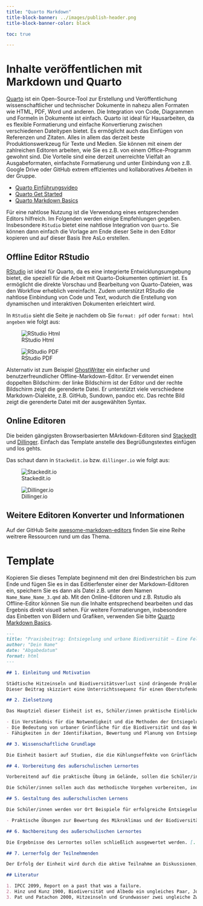 ```yaml
---
title: "Quarto Markdown"
title-block-banner: ../images/publish-header.png
title-block-banner-color: black

toc: true

---
```


# Inhalte veröffentlichen mit Markdown und Quarto

[Quarto](https://quarto.org/) ist ein Open-Source-Tool zur Erstellung und Veröffentlichung wissenschaftlicher und technischer Dokumente in nahezu allen Formaten wie HTML, PDF, Word und anderen. Die Integration von Code, Diagrammen und Formeln in Dokumente ist einfach.  Quarto ist ideal für Hausarbeiten, da es flexible Formatierung und einfache Konvertierung zwischen verschiedenen Dateitypen bietet. Es ermöglicht auch das Einfügen von Referenzen und Zitaten. Alles in allem das derzeit beste Produktionswerkzeug für Texte und Medien. Sie können mit einem der zahlreichen Editoren arbeiten, wie Sie es z.B. von einem Office-Programm gewohnt sind. Die Vorteile sind eine derzeit unerreichte Vielfalt an Ausgabeformaten, einfachste Formatierung und unter Einbindung von z.B. Google Drive oder GitHub extrem effizientes und kollaboratives Arbeiten in der Gruppe. 


- [Quarto Einführungsvideo](https://www.youtube.com/watch?v=FBYcVThIuFc&ab_channel=Dr.BenjaminSchlegel)
- [Quarto Get Started](https://quarto.org/docs/get-started/)
- [Quarto Markdown Basics](https://quarto.org/docs/authoring/markdown-basics.html)

Für eine nahtlose Nutzung ist die Verwendung eines entsprechenden Editors hilfreich. Im Folgenden werden einige Empfehlungen gegeben.  Insbesondere `RStudio` bietet eine nahtlose Integration von `Quarto`. Sie können dann einfach die Vorlage am Ende dieser Seite in den Editor kopieren und auf dieser Basis Ihre AsLo erstellen. 


## Offline Editor RStudio

[RStudio](https://posit.co/download/rstudio-desktop/) ist ideal für Quarto, da es eine integrierte Entwicklungsumgebung bietet, die speziell für die Arbeit mit Quarto-Dokumenten optimiert ist. Es ermöglicht die direkte Vorschau und Bearbeitung von Quarto-Dateien, was den Workflow erheblich vereinfacht. Zudem unterstützt RStudio die nahtlose Einbindung von Code und Text, wodurch die Erstellung von dynamischen und interaktiven Dokumenten erleichtert wird.

In `RStudio` sieht die Seite je nachdem ob Sie `format: pdf` oder `format: html angeben` wie folgt aus:

::: {layout-ncol=2}

![RStudio Html](../images/rstudio-aslo-html.png)

![RStudio PDF](../images/rstudio-aslo-pdf.png)


:::

Alsternativ ist zum Beispiel [GhostWriter](https://invent.kde.org/office/ghostwriter) ein einfacher und benutzerfreundlicher Offline-Markdown-Editor. Er verwendet einen doppelten Bildschirm: der linke Bildschirm ist der Editor und der rechte Bildschirm zeigt die gerenderte Datei. Er unterstützt viele verschiedene Markdown-Dialekte, z.B. GitHub, Sundown, pandoc etc. Das rechte Bild zeigt die gerenderte Datei mit der ausgewählten Syntax.


## Online Editoren

Die beiden gängigsten Browserbasierten MArkdown-Editoren sind [StackedIt](https://stackedit.io/)  und [Dillinger](https://dillinger.io/). Einfach das Template anstelle des Begrüßungstextes einfügen und los gehts.   


Das schaut dann in `Stackedit.io` bzw. `dillinger.io` wie folgt aus:

::: {layout-ncol=2}

![Stackedit.io](../images/stackedit-aslo-html.png)


![Dillinger.io](../images/dillinger-aslo-html.png)


:::


##  Weitere Editoren Konverter und Informationen

Auf der GitHub Seite [awesome-markdown-editors](https://github.com/mundimark/awesome-markdown-editors) finden Sie eine Reihe weitrere Ressourcen rund um das Thema.


# Template

Kopieren Sie dieses Template beginnend mit den drei Bindestrichen bis zum Ende und fügen Sie es in das Editierfenster einer der Markdown-Editoren ein, speichern Sie es
dann als Datei z.B. unter dem Namen `Name_Name_Name_3.qmd` ab. Mit den Online-Editoren und z.B. Rstudio als Offline-Editor können Sie nun die Inhalte entsprechend bearbeiten und das Ergebnis direkt visuell sehen. Für weitere Formatierungen, insbesondere das Einbetten von Bildern und Grafiken, verwenden Sie bitte [Quarto Markdown Basics](https://quarto.org/docs/authoring/markdown-basics.html).

```Markdown
---
title: "Praxisbeitrag: Entsiegelung und urbane Biodiversität – Eine Feldstudie für einen Oberstufenkurs in Marburg"
author: "Dein Name"
date: "Abgabedatum"
format: html
---

## 1. Einleitung und Motivation

Städtische Hitzeinseln und Biodiversitätsverlust sind drängende Probleme, die durch zunehmende Flächenversiegelung in urbanen Gebieten verstärkt werden (IPCC 2099). [...]
Dieser Beitrag skizziert eine Unterrichtssequenz für einen Oberstufenkurs, der das Bewusstsein für die Auswirkungen von Entsiegelungsmaßnahmen in Marburg schärfen und praktisches Wissen vermitteln soll.

## 2. Zielsetzung

Das Hauptziel dieser Einheit ist es, Schüler/innen praktische Einblicke in die positiven Effekte von Entsiegelungs- und Begrünungsprojekten auf das urbane Mikroklima und die Biodiversität zu geben. Die Schüler/innen sollen:

- Ein Verständnis für die Notwendigkeit und die Methoden der Entsiegelung entwickeln.
- Die Bedeutung von urbaner Grünfläche für die Biodiversität und das Wohlbefinden der Stadtbevölkerung erkennen.
- Fähigkeiten in der Identifikation, Bewertung und Planung von Entsiegelungsprojekten erwerben.

## 3. Wissenschaftliche Grundlage

Die Einheit basiert auf Studien, die die Kühlungseffekte von Grünflächen, die Erhöhung der Albedo durch helle und durchlässige Oberflächen und die positiven Auswirkungen auf die lokale Flora und Fauna dokumentieren (Hinz und Kunz 1900). Entsiegelung trägt zur Reduzierung der Hitzeinseln bei und fördert die Grundwasserneubildung (Pat und Patachon 2000).

## 4. Vorbereitung des außerschulischen Lernortes

Vorbereitend auf die praktische Übung im Gelände, sollen die Schüler/innen den Einfluss von Entsiegelungsmaßnahmen auf das Mikroklima und die Biodiversität theoretisch erfassen. Zentral ist dabei, dass [...].

Die Schüler/innen sollen auch das methodische Vorgehen vorbereiten, indem [...] (siehe Material M1).

## 5. Gestaltung des außerschulischen Lernens

Die Schüler/innen werden vor Ort Beispiele für erfolgreiche Entsiegelungsprojekte in Marburg untersuchen, wie die Gestaltung um die Elisabethkirche [...]. Aktivitäten umfassen:

- Praktische Übungen zur Bewertung des Mikroklimas und der Biodiversität vor und nach der Entsiegelung. [...]

## 6. Nachbereitung des außerschulischen Lernortes

Die Ergebnisse des Lernortes sollen schließlich ausgewertet werden. [...] Daran anschließend soll der Lernort hinsichtlich seiner Anpassung an den Klimawandel bewertet werden. Dazu [...] (siehe Material M4).

## 7. Lernerfolg der Teilnehmenden

Der Erfolg der Einheit wird durch die aktive Teilnahme an Diskussionen, das Verständnis der thematischen Inhalte und die Fähigkeit, eigene Lösungsansätze für Entsiegelungsmaßnahmen zu entwickeln, gemessen. Es soll ein Wissenszuwachs in [...] erreicht werden.

## Literatur

1. IPCC 2099, Report on a past that was a failure.
2. Hinz und Kunz 1900, Biodiversität und Albedo ein ungleiches Paar, Journal of unpublished findings 1.
3. Pat und Patachon 2000, Hitzeinseln und Grundwasser zwei ungleiche Zwillinge, Journal of Applied Nonsense 2/12.

```


